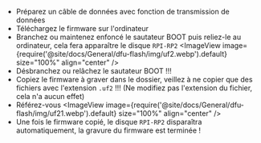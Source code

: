 * Préparez un câble de données avec fonction de transmission de données
* Téléchargez le firmware sur l'ordinateur
* Branchez ou maintenez enfoncé le sautateur BOOT puis reliez-le au ordinateur, cela fera apparaître le disque `RPI-RP2`
    <ImageView image={require('@site/docs/General/dfu-flash/img/uf2.webp').default} size="100%" align="center" />
* Désbranchez ou relâchez le sautateur BOOT !!!
* Copiez le firmware à graver dans le dossier, veillez à ne copier que des fichiers avec l'extension `.uf2` !!! (Ne modifiez pas l'extension du fichier, cela n'a aucun effet)
* Référez-vous
    <ImageView image={require('@site/docs/General/dfu-flash/img/uf21.webp').default} size="100%" align="center" />
* Une fois le firmware copié, le disque `RPI-RP2` disparaîtra automatiquement, la gravure du firmware est terminée !